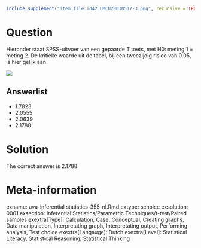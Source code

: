 ```r
include_supplement("item_file_id42_UMCU20030517-3.png", recursive = TRUE)
```
Question
========

Hieronder staat SPSS-uitvoer van een gepaarde T toets, met H0: meting 1 = meting 2. De kritieke waarde uit de tabel, bij een tweezijdig risico van 0.05, is hier gelijk aan


![](item_file_id42_UMCU20030517-3.png)

Answerlist
----------
* 1.7823
* 2.0555
* 2.0639
* 2.1788

Solution
========

The correct answer is  2.1788

Meta-information
================
exname: uva-inferential statistics-355-nl.Rmd
extype: schoice
exsolution: 0001
exsection: Inferential Statistics/Parametric Techniques/t-test/Paired samples
exextra[Type]: Calculation, Case, Conceptual, Creating graphs, Data manipulation, Interpretating graph, Interpretating output, Performing analysis, Test choice
exextra[Langauge]: Dutch
exextra[Level]: Statistical Literacy, Statistical Reasoning, Statistical Thinking
